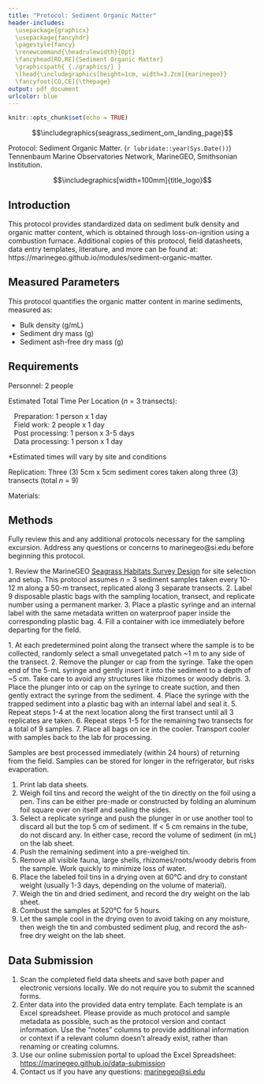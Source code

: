```yaml
---
title: "Protocol: Sediment Organic Matter"
header-includes:
  \usepackage{graphicx}
  \usepackage{fancyhdr}
  \pagestyle{fancy}
  \renewcommand{\headrulewidth}{0pt}
  \fancyhead[RO,RE]{Sediment Organic Matter}
  \graphicspath{ {./graphics/} }
  \lhead{\includegraphics[height=1cm, width=3.2cm]{marinegeo}}
  \fancyfoot[CO,CE]{\thepage}
output: pdf_document
urlcolor: blue
---
```


```r
knitr::opts_chunk$set(echo = TRUE)
```

\noindent\rule{\textwidth}{0.4pt}

$$\includegraphics{seagrass_sediment_om_landing_page}$$


\underline{How to cite this work:} Protocol: Sediment Organic Matter. (`r lubridate::year(Sys.Date())`) Tennenbaum Marine Observatories Network, MarineGEO, Smithsonian Institution.

\vspace{\baselineskip}

$$\includegraphics[width=100mm]{title_logo}$$

\thispagestyle{empty}
\clearpage
\pagenumbering{arabic}

\noindent\rule{\textwidth}{0.4pt}

## Introduction

This protocol provides standardized data on sediment bulk density and organic matter content, which is obtained through loss-on-ignition using a combustion furnace. Additional copies of this protocol, field datasheets, data entry templates, literature, and more can be found at: https://marinegeo.github.io/modules/sediment-organic-matter.

\noindent\rule{\textwidth}{0.4pt}

## Measured Parameters

This protocol quantifies the organic matter content in marine sediments, measured as:

*	Bulk density (g/mL)
*	Sediment dry mass (g)
*	Sediment ash-free dry mass (g)

\noindent\rule{\textwidth}{0.4pt}

## Requirements

Personnel: 2 people

Estimated Total Time Per Location (*n* = 3 transects):

|    Preparation: 1 person x 1 day
|    Field work: 2 people x 1 day
|    Post processing: 1 person x 3-5 days
|    Data processing: 1 person x 1 day

*Estimated times will vary by site and conditions

Replication: Three (3) 5cm x 5cm sediment cores taken along three (3) transects (total *n* = 9)

Materials:

\underline{Survey Design:}

\renewcommand{\labelitemi}{$\square$}
\setlength{\parskip}{0.1em}
\begin{itemize}
  \item 1 50-m metric transect tape
  \item Hand-held GPS unit
  \item 2 PVC marker poles (diameter and length as needed)
\end{itemize}
\vspace{\baselineskip}

\underline{Fieldwork:}

\renewcommand{\labelitemi}{$\square$}
\setlength{\parskip}{0.1em}
\begin{itemize}
  \item 9 small plastic bags with external and internal labels \href{https://ziploc.com/en/Products/Bags/Sandwich-and-Snack/Sandwich-Bags}{(example)}
  \item 9 5-mL plastic syringes with graduations (at least every 1 mL) with the applicator tip cut off \href{https://www.fishersci.com/shop/products/airtite-all-plastic-norm-ject-syringes-5ml-6ml-luer-lock-sterile-graduations-0-2cc/1481729}{(example)}
  \item 1 cooler with ice (optional)
\end{itemize}
\vspace{\baselineskip}

\underline{Post-Processing:}

\renewcommand{\labelitemi}{$\square$}
\setlength{\parskip}{0.1em}
\begin{itemize}
  \item 9 pre-weighed foil tins \href{https://www.thomassci.com/Laboratory-Supplies/Weighing-Dishes/_/Aluminum-Weighing-Boats?=&q=Weigh+Boat}{(example)}
  \item Pencil/pen
  \item Drying oven
  \item Combustion furnace
\end{itemize}
\vspace{\baselineskip}

\noindent\rule{\textwidth}{0.4pt}

## Methods

Fully review this and any additional protocols necessary for the sampling excursion. Address any questions or concerns to marinegeo@si.edu before beginning this protocol.
\vspace{\baselineskip}

\underline{Preparation:}
1.	Review the MarineGEO [Seagrass Habitats Survey Design](https://marinegeo.github.io/seagrass) for site selection and setup. This protocol assumes *n* = 3 sediment samples taken every 10-12 m along a 50-m transect, replicated along 3 separate transects.
2.	Label 9 disposable plastic bags with the sampling location, transect, and replicate number using a permanent marker.
3.	Place a plastic syringe and an internal label with the same metadata written on waterproof paper inside the corresponding plastic bag.
4.	Fill a container with ice immediately before departing for the field.
\vspace{\baselineskip}

\underline{Fieldwork:}
1.	At each predetermined point along the transect where the sample is to be collected, randomly select a small unvegetated patch ~1 m to any side of the transect.
2.	Remove the plunger or cap from the syringe. Take the open end of the 5-mL syringe and gently insert it into the sediment to a depth of ~5 cm. Take care to avoid any structures like rhizomes or woody debris.
3.	Place the plunger into or cap on the syringe to create suction, and then gently extract the syringe from the sediment.
4.	Place the syringe with the trapped sediment into a plastic bag with an internal label and seal it.
5.	Repeat steps 1-4 at the next location along the first transect until all 3 replicates are taken.
6.	Repeat steps 1-5 for the remaining two transects for a total of 9 samples.
7.	Place all bags on ice in the cooler. Transport cooler with samples back to the lab for processing.
\vspace{\baselineskip}

\underline{Post-Processing:}
Samples are best processed immediately (within 24 hours) of returning from the field. Samples can be stored for longer in the refrigerator, but risks evaporation.

1.	Print lab data sheets.
2.	Weigh foil tins and record the weight of the tin directly on the foil using a pen. Tins can be either pre-made or constructed by folding an aluminum foil square over on itself and sealing the sides.
3.	Select a replicate syringe and push the plunger in or use another tool to discard all but the top 5 cm of sediment. If < 5 cm remains in the tube, do not discard any. In either case, record the volume of sediment (in mL) on the lab sheet.
4.	Push the remaining sediment into a pre-weighed tin.
5.	Remove all visible fauna, large shells, rhizomes/roots/woody debris from the sample. Work quickly to minimize loss of water.
6.	Place the labeled foil tins in a drying oven at 60°C and dry to constant weight (usually 1-3 days, depending on the volume of material).
7.	Weigh the tin and dried sediment, and record the dry weight on the lab  sheet.
8.	Combust the samples at 520°C for 5 hours.
9.	Let the sample cool in the drying oven to avoid taking on any moisture, then weigh the tin and combusted sediment plug, and record the ash-free dry weight on the lab  sheet.

\noindent\rule{\textwidth}{0.4pt}

## Data Submission

1. Scan the completed field data sheets and save both paper and electronic versions locally. We do not require you to submit the scanned forms.
2. Enter data into the provided data entry template. Each template is an Excel spreadsheet. Please provide as much protocol and sample metadata as possible, such as the protocol version and contact information. Use the “notes” columns to provide additional information or context if a relevant column doesn’t already exist, rather than renaming or creating columns.
3. Use our online submission portal to upload the Excel Spreadsheet: [https://marinegeo.github.io/data-submission](https://marinegeo.github.io/data-submission)
4. Contact us if you have any questions: [marinegeo@si.edu](mailto:marinegeo@si.edu)
